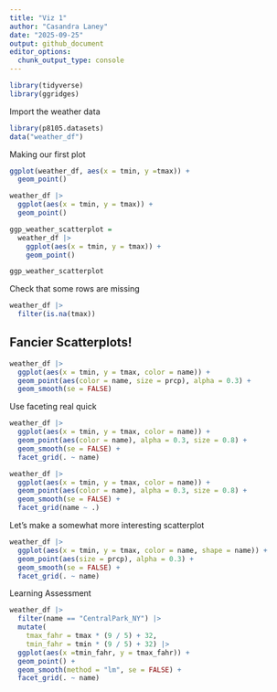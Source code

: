 ```yaml
---
title: "Viz 1"
author: "Casandra Laney"
date: "2025-09-25"
output: github_document
editor_options: 
  chunk_output_type: console
---
```


```r

library(tidyverse)
library(ggridges)

```

Import the weather data

```r

library(p8105.datasets)
data("weather_df")

```

Making our first plot
```r

ggplot(weather_df, aes(x = tmin, y =tmax)) +
  geom_point()

```

```r

weather_df |>
  ggplot(aes(x = tmin, y = tmax)) +
  geom_point()

```

```r

ggp_weather_scatterplot =
  weather_df |>
    ggplot(aes(x = tmin, y = tmax)) +
    geom_point()

ggp_weather_scatterplot

```

Check that some rows are missing

```r

weather_df |>
  filter(is.na(tmax))

```

## Fancier Scatterplots!

```r

weather_df |>
  ggplot(aes(x = tmin, y = tmax, color = name)) +
  geom_point(aes(color = name, size = prcp), alpha = 0.3) +
  geom_smooth(se = FALSE)

```

Use faceting real quick

```r

weather_df |>
  ggplot(aes(x = tmin, y = tmax, color = name)) +
  geom_point(aes(color = name), alpha = 0.3, size = 0.8) +
  geom_smooth(se = FALSE) +
  facet_grid(. ~ name)

weather_df |>
  ggplot(aes(x = tmin, y = tmax, color = name)) +
  geom_point(aes(color = name), alpha = 0.3, size = 0.8) +
  geom_smooth(se = FALSE) +
  facet_grid(name ~ .)

```

Let's make a somewhat more interesting scatterplot

```r

weather_df |>
  ggplot(aes(x = tmin, y = tmax, color = name, shape = name)) +
  geom_point(aes(size = prcp), alpha = 0.3) +
  geom_smooth(se = FALSE) +
  facet_grid(. ~ name)

```

Learning Assessment

```r

weather_df |>
  filter(name == "CentralPark_NY") |> 
  mutate(
    tmax_fahr = tmax * (9 / 5) + 32,
    tmin_fahr = tmin * (9 / 5) + 32) |> 
  ggplot(aes(x =tmin_fahr, y = tmax_fahr)) +
  geom_point() +
  geom_smooth(method = "lm", se = FALSE) +
  facet_grid(. ~ name)

```


